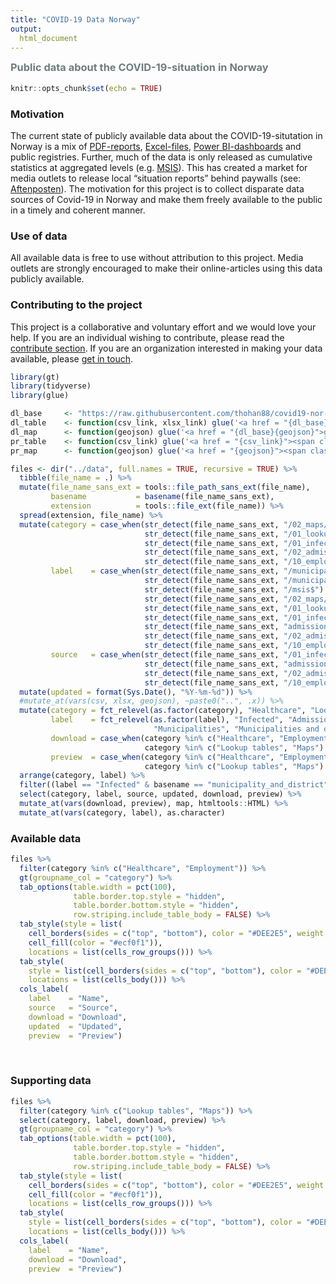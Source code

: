 ```yaml
---
title: "COVID-19 Data Norway"
output:
  html_document
---
```

<script>
$(document).ready(function(){
$('[data-toggle="tooltip"]').tooltip(); 
});
</script>

<h3 style = "color: #6f7d7e;margin-top:8px;t">Public data about the COVID-19-situation in Norway </h3>
```r
knitr::opts_chunk$set(echo = TRUE)
```

### Motivation
The current state of publicly available data about the COVID-19-situtation in Norway is a mix of [PDF-reports](https://www.fhi.no/sv/smittsomme-sykdommer/corona/dags--og-ukerapporter/dags--og-ukerapporter-om-koronavirus/), [Excel-files](https://www.nav.no/no/nav-og-samfunn/statistikk/arbeidssokere-og-stillinger-statistikk/permitterte), [Power BI-dashboards](https://www.helsedirektoratet.no/statistikk/antall-innlagte-pasienter-pa-sykehus-med-pavist-covid-19) and public registries. Further, much of the data is only released as cumulative statistics at aggregated levels (e.g. [MSIS](http://www.msis.no/)). This has created a market for media outlets to release local "situation reports" behind paywalls (see: [Aftenposten](https://www.aftenposten.no/norge/i/K3mnr4/i-det-meste-av-landet-bremser-viruset-opp-i-oslo-sprer-det-seg-raskt-fra-bydel-til-bydel)). The motivation for this project is to collect disparate data sources of Covid-19 in Norway and make them freely available to the public in a timely and coherent manner.

### Use of data
All available data is free to use without attribution to this project. Media outlets are strongly encouraged to make their online-articles using this data publicly available.

### Contributing to the project
This project is a collaborative and voluntary effort and we would love your help. If you are an individual wishing to contribute, please read the [contribute section](contribute.html). If you are an organization interested in making your data available, please [get in touch](#).

```r
library(gt)
library(tidyverse)
library(glue)
```

```r
dl_base     <- "https://raw.githubusercontent.com/thohan88/covid19-nor-data/master/"
dl_table    <- function(csv_link, xlsx_link) glue('<a href = "{dl_base}{csv_link}">csv</a> <a href = "{dl_base}{xlsx_link}">xlsx</a>')
dl_map      <- function(geojson) glue('<a href = "{dl_base}{geojson}">geojson</a>')
pr_table    <- function(csv_link) glue('<a href = "{csv_link}"><span class="fa fa-search"></span></a>')
pr_map      <- function(geojson) glue('<a href = "{geojson}"><span class="fa fa-search"></span></a>')

files <- dir("../data", full.names = TRUE, recursive = TRUE) %>% 
  tibble(file_name = .) %>% 
  mutate(file_name_sans_ext = tools::file_path_sans_ext(file_name),
         basename           = basename(file_name_sans_ext), 
         extension          = tools::file_ext(file_name)) %>% 
  spread(extension, file_name) %>% 
  mutate(category = case_when(str_detect(file_name_sans_ext, "/02_maps/")          ~ "Maps",
                              str_detect(file_name_sans_ext, "/01_lookup_tables/") ~ "Lookup tables",
                              str_detect(file_name_sans_ext, "/01_infected/")      ~ "Healthcare",
                              str_detect(file_name_sans_ext, "/02_admissions/")    ~ "Healthcare",
                              str_detect(file_name_sans_ext, "/10_employment/")    ~ "Employment"),
         label    = case_when(str_detect(file_name_sans_ext, "/municipalities$")    ~ "Municipalities",
                              str_detect(file_name_sans_ext, "/municipalities_districts$") ~ "Municipalities and districts",
                              str_detect(file_name_sans_ext, "/msis$")             ~ "MSIS regions",
                              str_detect(file_name_sans_ext, "/02_maps/")          ~ "Maps",
                              str_detect(file_name_sans_ext, "/01_lookup_tables/") ~ "Lookup tables",
                              str_detect(file_name_sans_ext, "/01_infected/")      ~ "Infected",
                              str_detect(file_name_sans_ext, "admissions_with")    ~ "In respirator",
                              str_detect(file_name_sans_ext, "/02_admissions/")    ~ "Admissions",
                              str_detect(file_name_sans_ext, "/10_employment/")    ~ "Employment"),
         source   = case_when(str_detect(file_name_sans_ext, "/01_infected/")      ~ "MSIS",
                              str_detect(file_name_sans_ext, "admissions_with")    ~ "Directorate of Health",
                              str_detect(file_name_sans_ext, "/02_admissions/")    ~ "Directorate of Health",
                              str_detect(file_name_sans_ext, "/10_employment/")    ~ "NAV")) %>% 
  mutate(updated = format(Sys.Date(), "%Y-%m-%d")) %>% 
  #mutate_at(vars(csv, xlsx, geojson), ~paste0("..", .x)) %>% 
  mutate(category = fct_relevel(as.factor(category), "Healthcare", "Lookup tables", "Maps"),
         label    = fct_relevel(as.factor(label), "Infected", "Admissions", "In respirator",
                                "Municipalities", "Municipalities and districts", "MSIS regions"),
         download = case_when(category %in% c("Healthcare", "Employment", "Lookup tables") ~ map2_chr(csv, xlsx, dl_table),
                              category %in% c("Lookup tables", "Maps")                     ~ map_chr(geojson, dl_map)),
         preview  = case_when(category %in% c("Healthcare", "Employment", "Lookup tables") ~ map_chr(csv, pr_table),
                              category %in% c("Lookup tables", "Maps")                     ~ map_chr(geojson, pr_map))) %>% 
  arrange(category, label) %>% 
  filter((label == "Infected" & basename == "municipality_and_district") | label != "Infected") %>% 
  select(category, label, source, updated, download, preview) %>% 
  mutate_at(vars(download, preview), map, htmltools::HTML) %>% 
  mutate_at(vars(category, label), as.character)
```

### Available data

```r
files %>% 
  filter(category %in% c("Healthcare", "Employment")) %>% 
  gt(groupname_col = "category") %>%
  tab_options(table.width = pct(100),
              table.border.top.style = "hidden",
              table.border.bottom.style = "hidden",
              row.striping.include_table_body = FALSE) %>%
  tab_style(style = list(
    cell_borders(sides = c("top", "bottom"), color = "#DEE2E5", weight = px(1)),
    cell_fill(color = "#ecf0f1")),
    locations = list(cells_row_groups())) %>%
  tab_style(
    style = list(cell_borders(sides = c("top", "bottom"), color = "#DEE2E5", weight = px(1))),
    locations = list(cells_body())) %>%
  cols_label(
    label    = "Name",
    source   = "Source",
    download = "Download",
    updated  = "Updated",
    preview  = "Preview")
```
<br>

### Supporting data

```r
files %>% 
  filter(category %in% c("Lookup tables", "Maps")) %>% 
  select(category, label, download, preview) %>% 
  gt(groupname_col = "category") %>%
  tab_options(table.width = pct(100),
              table.border.top.style = "hidden",
              table.border.bottom.style = "hidden",
              row.striping.include_table_body = FALSE) %>%
  tab_style(style = list(
    cell_borders(sides = c("top", "bottom"), color = "#DEE2E5", weight = px(1)),
    cell_fill(color = "#ecf0f1")),
    locations = list(cells_row_groups())) %>%
  tab_style(
    style = list(cell_borders(sides = c("top", "bottom"), color = "#DEE2E5", weight = px(1))),
    locations = list(cells_body())) %>%
  cols_label(
    label    = "Name",
    download = "Download",
    preview  = "Preview")
```

